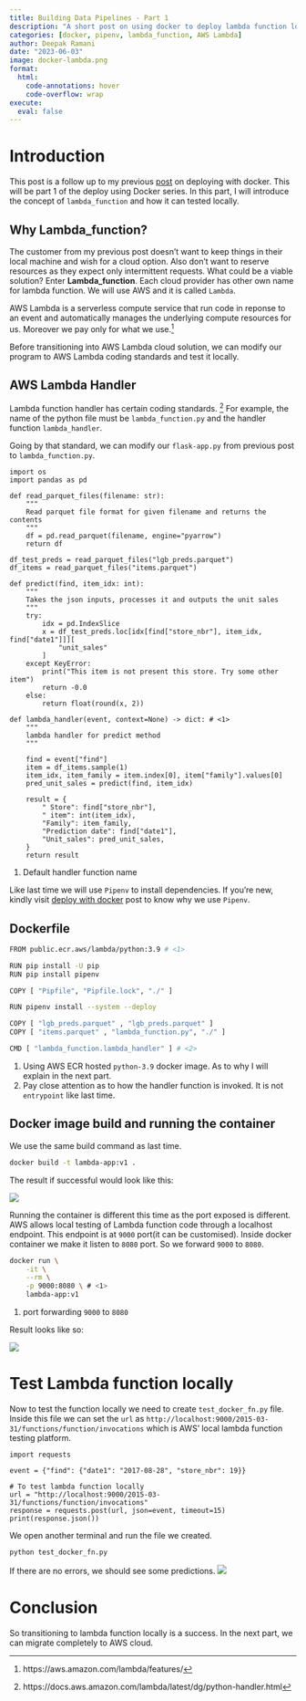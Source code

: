 ```yaml
---
title: Building Data Pipelines - Part 1
description: "A short post on using docker to deploy lambda function locally"
categories: [docker, pipenv, lambda_function, AWS Lambda]
author: Deepak Ramani
date: "2023-06-03"
image: docker-lambda.png
format: 
  html:
    code-annotations: hover
    code-overflow: wrap
execute: 
  eval: false
---
```

# Introduction
This post is a follow up to my previous [post](https://dr563105.github.io/posts/2023-06-03-deploy-with-docker/) on deploying with docker. This will be part 1 of the deploy using Docker series. In this part, I will introduce the concept of `lambda_function` and how it can tested locally. 

## Why Lambda_function?
The customer from my previous post doesn't want to keep things in their local machine and wish for a cloud option. Also don't want to reserve resources as they expect only intermittent requests. What could be a viable solution? Enter **Lambda_function**. Each cloud provider has other own name for lambda function. We will use AWS and it is called `Lambda`. 

AWS Lambda is a serverless compute service that run code in reponse to an event and automatically manages the underlying compute resources for us. Moreover we pay only for what we use.[^1]

[^1]: https://aws.amazon.com/lambda/features/

Before transitioning into AWS Lambda cloud solution, we can modify our program to AWS Lambda coding standards and test it locally. 

## AWS Lambda Handler
Lambda function handler has certain coding standards. [^2] For example, the name of the python file must be `lambda_function.py` and the handler function `lambda_handler`.

[^2]: https://docs.aws.amazon.com/lambda/latest/dg/python-handler.html

Going by that standard, we can modify our `flask-app.py` from previous post  to `lambda_function.py`.

```.python
import os
import pandas as pd

def read_parquet_files(filename: str):
    """
    Read parquet file format for given filename and returns the contents
    """
    df = pd.read_parquet(filename, engine="pyarrow")
    return df

df_test_preds = read_parquet_files("lgb_preds.parquet")
df_items = read_parquet_files("items.parquet")

def predict(find, item_idx: int):
    """
    Takes the json inputs, processes it and outputs the unit sales
    """
    try:
        idx = pd.IndexSlice
        x = df_test_preds.loc[idx[find["store_nbr"], item_idx, find["date1"]]][
            "unit_sales"
        ]
    except KeyError:
        print("This item is not present this store. Try some other item")
        return -0.0
    else:
        return float(round(x, 2))

def lambda_handler(event, context=None) -> dict: # <1>
    """
    lambda handler for predict method
    """

    find = event["find"]
    item = df_items.sample(1)
    item_idx, item_family = item.index[0], item["family"].values[0]
    pred_unit_sales = predict(find, item_idx)

    result = {
        " Store": find["store_nbr"],
        " item": int(item_idx),
        "Family": item_family,
        "Prediction date": find["date1"],
        "Unit_sales": pred_unit_sales,
    }
    return result
```
1. Default handler function name

Like last time we will use `Pipenv` to install dependencies. If you're new, kindly visit [deploy with docker](https://dr563105.github.io/posts/2023-06-03-deploy-with-docker/) post to know why we use `Pipenv`.

## Dockerfile

```.bash
FROM public.ecr.aws/lambda/python:3.9 # <1>

RUN pip install -U pip
RUN pip install pipenv

COPY [ "Pipfile", "Pipfile.lock", "./" ]

RUN pipenv install --system --deploy

COPY [ "lgb_preds.parquet" , "lgb_preds.parquet" ]
COPY [ "items.parquet" , "lambda_function.py", "./" ]

CMD [ "lambda_function.lambda_handler" ] # <2>
```
1. Using AWS ECR hosted `python-3.9` docker image. As to why I will explain in the next part.
2. Pay close attention as to how the handler function is invoked. It is not `entrypoint` like last time.

## Docker image build and running the container
We use the same build command as last time.

```.bash
docker build -t lambda-app:v1 .
```
The result if successful would look like this:

![](docker-build.png)

Running the container is different this time as the port exposed is different.
AWS allows local testing of Lambda function code through a localhost endpoint. This endpoint is at `9000` port(it can be customised). Inside docker container we make it listen to `8080` port. So we forward `9000` to `8080`.

```.bash
docker run \
    -it \
    --rm \
    -p 9000:8080 \ # <1>
    lambda-app:v1
```
1. port forwarding `9000` to `8080`

Result looks like so:

![](docker-run.png)

# Test Lambda function locally
Now to test the function locally we need to create `test_docker_fn.py` file. 
Inside this file we can set the `url` as `http://localhost:9000/2015-03-31/functions/function/invocations` which is AWS' local lambda function testing platform.

```.python
import requests

event = {"find": {"date1": "2017-08-28", "store_nbr": 19}}

# To test lambda function locally
url = "http://localhost:9000/2015-03-31/functions/function/invocations"  
response = requests.post(url, json=event, timeout=15)
print(response.json())
```

We open another terminal and run the file we created.

```.bash
python test_docker_fn.py
```

If there are no errors, we should see some predictions.
![](lambda-test.png)

# Conclusion
So transitioning to lambda function locally is a success. In the next part, we can migrate completely to AWS cloud.